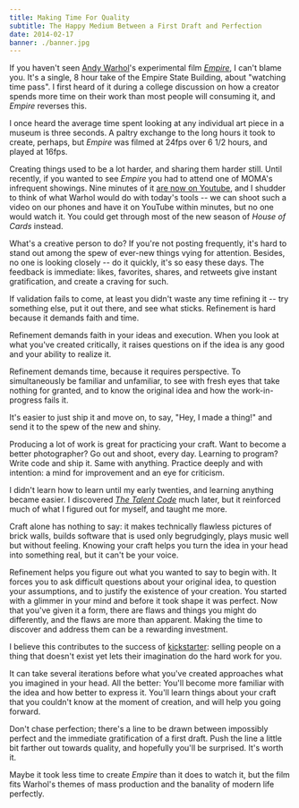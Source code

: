 ```yaml
---
title: Making Time For Quality
subtitle: The Happy Medium Between a First Draft and Perfection
date: 2014-02-17
banner: ./banner.jpg
---
```


<Section>

If you haven't seen [Andy Warhol][warhol]'s experimental film *[Empire][]*, I can't blame you.  It's a single, 8 hour take of the Empire State Building, about "watching time pass".  I first heard of it during a college discussion on how a creator spends more time on their work than most people will consuming it, and *Empire* reverses this.

<Aside>

I once heard the average time spent looking at any individual art piece in a museum is three seconds. A paltry exchange to the long hours it took to create, perhaps, but *Empire* was filmed at 24fps over 6 1/2 hours, and played at 16fps.

</Aside>

[warhol]: https://en.wikipedia.org/wiki/Andy_Warhol
[empire]: https://en.wikipedia.org/wiki/Empire_(1964_film)

Creating things used to be a lot harder, and sharing them harder still.  Until recently, if you wanted to see *Empire* you had to attend one of MOMA's infrequent showings.  Nine minutes of it [are now on Youtube][empire-youtube], and I shudder to think of what Warhol would do with today's tools -- we can shoot such a video on our phones and have it on YouTube within minutes, but no one would watch it.  You could get through most of the new season of *House of Cards* instead.

[empire-youtube]: https://www.youtube.com/watch?v=-sSsWj2HWk0

What's a creative person to do?  If you're not posting frequently, it's hard to stand out among the spew of ever-new things vying for attention.  Besides, no one is looking closely -- do it quickly, it's so easy these days.  The feedback is immediate: likes, favorites, shares, and retweets give instant gratification, and create a craving for such.

If validation fails to come, at least you didn't waste any time refining it -- try something else, put it out there, and see what sticks.  Refinement is hard because it demands faith and time.

Refinement demands faith in your ideas and execution.  When you look at what you've created critically, it raises questions on if the idea is any good and your ability to realize it.

Refinement demands time, because it requires perspective.  To simultaneously be familiar and unfamiliar, to see with fresh eyes that take nothing for granted, and to know the original idea and how the work-in-progress fails it.

It's easier to just ship it and move on, to say, "Hey, I made a thing!" and send it to the spew of the new and shiny.

Producing a lot of work is great for practicing your craft.  Want to become a better photographer?  Go out and shoot, every day.  Learning to program?  Write code and ship it.  Same with anything.  Practice deeply and with intention: a mind for improvement and an eye for criticism.

<Aside>

I didn't learn how to learn until my early twenties, and learning anything became easier.  I discovered *[The Talent Code](http://thetalentcode.com/book/)* much later, but it reinforced much of what I figured out for myself, and taught me more.

</Aside>

Craft alone has nothing to say: it makes technically flawless pictures of brick walls, builds software that is used only begrudgingly, plays music well but without feeling.  Knowing your craft helps you turn the idea in your head into something real, but it can't be your voice.

Refinement helps you figure out what you wanted to say to begin with.  It forces you to ask difficult questions about your original idea, to question your assumptions, and to justify the existence of your creation.  You started with a glimmer in your mind and before it took shape it was perfect.  Now that you've given it a form, there are flaws and things you might do differently, and the flaws are more than apparent.  Making the time to discover and address them can be a rewarding investment.

<Aside>

I believe this contributes to the success of [kickstarter](https://www.kickstarter.com/blog/kickstarter-is-not-a-store): selling people on a thing that doesn't exist yet lets their imagination do the hard work for you.

</Aside>

It can take several iterations before what you've created approaches what you imagined in your head.  All the better: You'll become more familiar with the idea and how better to express it.  You'll learn things about your craft that you couldn't know at the moment of creation, and will help you going forward.

Don't chase perfection; there's a line to be drawn between impossibly perfect and the immediate gratification of a first draft.  Push the line a little bit farther out towards quality, and hopefully you'll be surprised.  It's worth it.

Maybe it took less time to create *Empire* than it does to watch it, but the film fits Warhol's themes of mass production and the banality of modern life perfectly.

</Section>